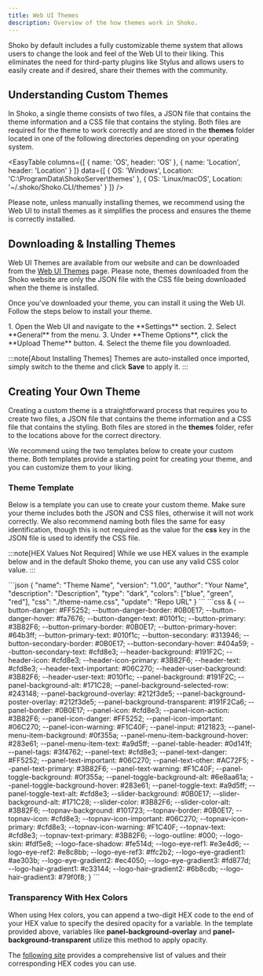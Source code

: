 ```yaml
---
title: Web UI Themes
description: Overview of the how themes work in Shoko.
---
```



Shoko by default includes a fully customizable theme system that allows users to change the look and feel of the Web UI
to their liking. This eliminates the need for third-party plugins like Stylus and allows users to easily create and if
desired, share their themes with the community.

## Understanding Custom Themes

In Shoko, a single theme consists of two files, a JSON file that contains the theme information and a CSS file that
contains the styling. Both files are required for the theme to work correctly and are stored in the **themes** folder
located in one of the following directories depending on your operating system.

<EasyTable
  columns={[
    { name: 'OS', header: 'OS' },
    { name: 'Location', header: 'Location' }
  ]}
  data={[
    {
      OS: 'Windows',
      Location: 'C:\\ProgramData\\ShokoServer\\themes'
    },
    {
      OS: 'Linux/macOS',
      Location: '~/.shoko/Shoko.CLI/themes'
    }
  ]}
/>

Please note, unless manually installing themes, we recommend using the Web UI to install themes as it simplifies the
process and ensures the theme is correctly installed.

## Downloading & Installing Themes

Web UI Themes are available from our website and can be downloaded from the [Web UI Themes](https://shokoanime.com/themes)
page. Please note, themes downloaded from the Shoko website are only the JSON file with the CSS file being downloaded
when the theme is installed.

Once you've downloaded your theme, you can install it using the Web UI. Follow the steps below to install your theme.

<Steps>
1. Open the Web UI and navigate to the **Settings** section.
2. Select **General** from the menu.
3. Under **Theme Options**, click the **Upload Theme** button.
4. Select the theme file you downloaded.
</Steps>

:::note[About Installing Themes]
Themes are auto-installed once imported, simply switch to the theme and click **Save** to apply it.
:::

## Creating Your Own Theme

Creating a custom theme is a straightforward process that requires you to create two files, a JSON file that contains the
theme information and a CSS file that contains the styling. Both files are stored in the **themes** folder, refer to the
locations above for the correct directory.

We recommend using the two templates below to create your custom theme. Both templates provide a starting point for
creating your theme, and you can customize them to your liking.

### Theme Template

Below is a template you can use to create your custom theme. Make sure your theme includes both the JSON and CSS files,
otherwise it will not work correctly. We also recommend naming both files the same for easy identification, though this
is not required as the value for the **css** key in the JSON file is used to identify the CSS file.

:::note[HEX Values Not Required]
While we use HEX values in the example below and in the default Shoko theme, you can use any valid CSS color value.
:::

<Accordion title='Theme JSON Example'>
 ```json
{
  "name": "Theme Name",
  "version": "1.00",
  "author": "Your Name",
  "description": "Description",
  "type": "dark",
  "colors": ["blue", "green", "red"],
  "css": "./theme-name.css",
  "update": "Repo URL"
}
```
</Accordion>

<Accordion title='Theme CSS Example'>
```css
& {
  --button-danger: #FF5252;
  --button-danger-border: #0B0E17;
  --button-danger-hover: #fa7676;
  --button-danger-text: #010f1c;
  --button-primary: #3B82F6;
  --button-primary-border: #0B0E17;
  --button-primary-hover: #64b3ff;
  --button-primary-text: #010f1c;
  --button-secondary: #313946;
  --button-secondary-border: #0B0E17;
  --button-secondary-hover: #404a59;
  --button-secondary-text: #cfd8e3;
  --header-background: #191F2C;
  --header-icon: #cfd8e3;
  --header-icon-primary: #3B82F6;
  --header-text: #cfd8e3;
  --header-text-important: #06C270;
  --header-user-background: #3B82F6;
  --header-user-text: #010f1c;
  --panel-background: #191F2C;
  --panel-background-alt: #171C28;
  --panel-background-selected-row: #243148;
  --panel-background-overlay: #212f3de5;
  --panel-background-poster-overlay: #212f3de5;
  --panel-background-transparent: #191F2Ca6;
  --panel-border: #0B0E17;
  --panel-icon: #cfd8e3;
  --panel-icon-action: #3B82F6;
  --panel-icon-danger: #FF5252;
  --panel-icon-important: #06C270;
  --panel-icon-warning: #F1C40F;
  --panel-input: #121823;
  --panel-menu-item-background: #0f355a;
  --panel-menu-item-background-hover: #283e61;
  --panel-menu-item-text: #a9d5ff;
  --panel-table-header: #0d141f;
  --panel-tags: #3f4762;
  --panel-text: #cfd8e3;
  --panel-text-danger: #FF5252;
  --panel-text-important: #06C270;
  --panel-text-other: #AC72F5;
  --panel-text-primary: #3B82F6;
  --panel-text-warning: #F1C40F;
  --panel-toggle-background: #0f355a;
  --panel-toggle-background-alt: #6e8aa61a;
  --panel-toggle-background-hover: #283e61;
  --panel-toggle-text: #a9d5ff;
  --panel-toggle-text-alt: #cfd8e3;
  --slider-background: #0B0E17;
  --slider-background-alt: #171C28;
  --slider-color: #3B82F6;
  --slider-color-alt: #3B82F6;
  --topnav-background: #101723;
  --topnav-border: #0B0E17;
  --topnav-icon: #cfd8e3;
  --topnav-icon-important: #06C270;
  --topnav-icon-primary: #cfd8e3;
  --topnav-icon-warning: #F1C40F;
  --topnav-text: #cfd8e3;
  --topnav-text-primary: #3B82F6;
  --logo-outline: #000;
  --logo-skin: #fdf5e8;
  --logo-face-shadow: #fe514d;
  --logo-eye-ref1: #e3e4d6;
  --logo-eye-ref2: #e8c8bb;
  --logo-eye-ref3: #ffc2b2;
  --logo-eye-gradient1: #ae303b;
  --logo-eye-gradient2: #ec4050;
  --logo-eye-gradient3: #fd877d;
  --logo-hair-gradient1: #c33144;
  --logo-hair-gradient2: #6b8cdb;
  --logo-hair-gradient3: #79f0f8;
}
```
 </Accordion>

### Transparency With Hex Colors

When using Hex colors, you can append a two-digit HEX code to the end of your HEX value to specify the desired opacity
for a variable. In the template provided above, variables like **panel-background-overlay** and
**panel-background-transparent** utilize this method to apply opacity.

The [following site](https://davidwalsh.name/hex-opacity) provides a comprehensive list of values and their corresponding HEX codes you can use.
